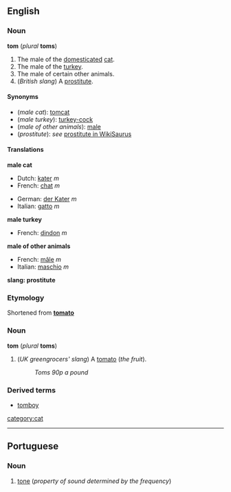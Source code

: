 {{See|Tom}}
==English==
===Noun===
'''tom''' (''plural'' '''toms''')

#The male of the [[domesticated]] [[cat]].
#The male of the [[turkey]].
#The male of certain other animals.
#(''British slang'') A [[prostitute]].

====Synonyms====
*(''male cat''): [[tomcat]]
*(''male turkey''): [[turkey-cock]]
*(''male of other animals''): [[male]]
*(''prostitute''): ''see'' [[WikiSaurus:prostitute|prostitute in WikiSaurus]]

====Translations====
'''male cat'''
{{top}}
*Dutch: [[kater]] ''m''
*French: [[chat#French|chat]] ''m''
{{mid}}
*German: [[der Kater]] ''m''
*Italian: [[gatto]] ''m''
{{bottom}}

'''male turkey'''
{{top}}
*French: [[dindon]] ''m''
{{mid}}
{{bottom}}

'''male of other animals'''
{{top}}
*French: [[mâle]] ''m''
*Italian: [[maschio]] ''m''
{{mid}}
{{bottom}}

'''slang: prostitute'''
{{top}}
{{mid}}
{{bottom}}

===Etymology===
Shortened from '''[[tomato]]'''

===Noun===
'''tom''' (''plural'' '''toms''')

#(''UK greengrocers' slang'') A [[tomato]] (''the fruit'').
#:''Toms 90p a pound''

===Derived terms===
*[[tomboy]]

[[category:cat]]

----
==Portuguese==
===Noun===

#[[tone]] (''property of sound determined by the frequency'')